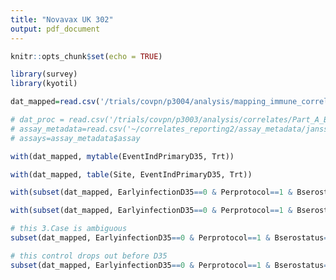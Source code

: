 ```yaml
---
title: "Novavax UK 302"
output: pdf_document
---
```


```r
knitr::opts_chunk$set(echo = TRUE)

```

```r
library(survey)
library(kyotil)

dat_mapped=read.csv('/trials/covpn/p3004/analysis/mapping_immune_correlates/UK302/adata/COVID_Novavax_302UK_mapped_20240212.csv')

# dat_proc = read.csv('/trials/covpn/p3003/analysis/correlates/Part_A_Blinded_Phase_Data/adata/janssen_partA_VL_data_processed_20240126.csv')
# assay_metadata=read.csv('~/correlates_reporting2/assay_metadata/janssen_partA_VL_assay_metadata.csv')
# assays=assay_metadata$assay

```



```r
with(dat_mapped, mytable(EventIndPrimaryD35, Trt))
```


```r
with(dat_mapped, table(Site, EventIndPrimaryD35, Trt))
```


```r
with(subset(dat_mapped, EarlyinfectionD35==0 & Perprotocol==1 & Bserostatus==0), mytable(SampleSet, EventIndPrimaryD35, Trt))
```

```r
with(subset(dat_mapped, EarlyinfectionD35==0 & Perprotocol==1 & Bserostatus==0 & Trt==1), mytable(SampleSet, SubcohortInd, EventIndPrimaryD35))
```


```r
# this 3.Case is ambiguous
subset(dat_mapped, EarlyinfectionD35==0 & Perprotocol==1 & Bserostatus==0 & Trt==1 & EventIndPrimaryD35==0 & SampleSet=="3.Case")
```

```r
# this control drops out before D35
subset(dat_mapped, EarlyinfectionD35==0 & Perprotocol==1 & Bserostatus==0 & Trt==1 & is.na(EventIndPrimaryD35) & SampleSet=="3.Control")
```
